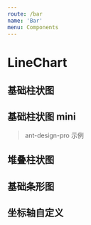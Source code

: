 ```yaml
---
route: /bar
name: 'Bar'
menu: Components
---
```



# LineChart

## 基础柱状图

<Playground>
  <Bar
    data={
      [
        { x: '1951', y1: 20 },
        { x: '1952', y1: 10 },
        { x: '1953', y1: 20 },
        { x: '1954', y1: 100 },
        { x: '1955', y1: 10 },
        { x: '1956', y1: 50 }
      ]
    }
    titleMap={{
      y1: '销售额'
    }}
  />
</Playground>

## 基础柱状图 mini

> ant-design-pro 示例

<Playground>
  <div style={{ width: 200 }}>
    <Bar
      height={46}
      colors={['#1890FF']}
      data={[
        { x: '2019-07-07', y: 7 },
        { x: '2019-07-08', y: 5 },
        { x: '2019-07-09', y: 4 },
        { x: '2019-07-10', y: 2 },
        { x: '2019-07-11', y: 4 },
        { x: '2019-07-12', y: 7 },
        { x: '2019-07-13', y: 5 },
        { x: '2019-07-14', y: 6 },
        { x: '2019-07-15', y: 5 },
        { x: '2019-07-16', y: 9 },
        { x: '2019-07-17', y: 6 },
        { x: '2019-07-18', y: 3 },
        { x: '2019-07-19', y: 1 },
        { x: '2019-07-20', y: 5 },
        { x: '2019-07-21', y: 3 },
        { x: '2019-07-22', y: 6 },
        { x: '2019-07-23', y: 5 },
      ]}
      mini={true}
      titleMap={{
        y: '访问量'
      }}
    />
  </div>

</Playground>

## 堆叠柱状图

<Playground>
  <Bar
    data={
      [
        { x: 'Jan', london: 18.9, berlin: 12.4 },
        { x: 'Feb', london: 28.8, berlin: 23.2 },
        { x: 'Mar', london: 39.3, berlin: 34.5 },
        { x: 'Apr', london: 81.4, berlin: 23.2 },
        { x: 'May', london: 47, berlin: 99.7 },
        { x: 'Jun', london: 20.3, berlin: 52.6 },
        { x: 'Jul', london: 24, berlin: 35.5 },
        { x: 'Aug', london: 35.6, berlin: 37.4 }
      ]
    }
    titleMap={{
      london: 'London',
      berlin: 'Berlin'
    }}
    type="intervalStack"
  />
</Playground>

## 基础条形图

<Playground>
  <Bar
    data={
      [
        { x: '1951', y1: 20 },
        { x: '1952', y1: 10 },
        { x: '1953', y1: 20 }
      ]
    }
    direction="horizontal"
    titleMap={{
      y1: '销售额'
    }}
  />
</Playground>

## 坐标轴自定义

<Playground>
  <Bar
    data={
      [
        { x: 'monday', series: 2800 },
        { x: 'tuesday', series: 1800 },
        { x: 'wednesday', series: 950 },
        { x: 'thursday', series: 500 },
        { x: 'friday', series: 170 }
      ]
    }
    title="我是标题"
    padding={['auto', 100, 'auto']}
    showLegend={false}
    xAxis={{
      line: null,
      tickLine: null,
      grid: null
    }}
    yAxis={{
      visible: false
    }}
    colors={['#1DBB99']}
    showLabel={true}
    direction="horizontal"
    titleMap={{
      series: 'Series'
    }}
  />
</Playground>
